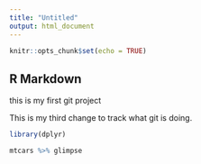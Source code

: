 ```yaml
---
title: "Untitled"
output: html_document
---
```


```r
knitr::opts_chunk$set(echo = TRUE)
```

## R Markdown

this is my first git project

This is my third change to track what git is doing. 

```r
library(dplyr)
```

```r
mtcars %>% glimpse
```

